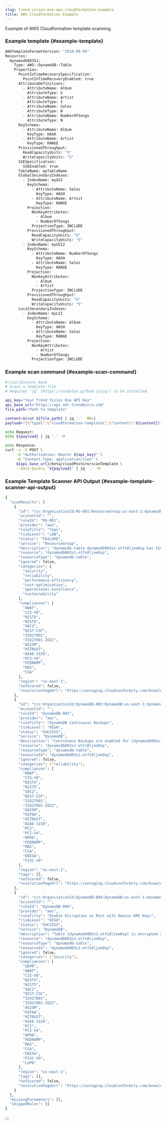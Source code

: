 ```yaml
---
slug: trend-vision-one-aws-cloudformation-example
title: AWS Cloudformation Example
---
```

Example of AWS Cloudformation template scanning.

### Example template {#example-template}

```bash
AWSTemplateFormatVersion: "2010-09-09"
Resources:
  dynamodb003S1:
    Type: AWS::DynamoDB::Table
    Properties:
      PointInTimeRecoverySpecification:
        PointInTimeRecoveryEnabled: true
      AttributeDefinitions:
        - AttributeName: Album
          AttributeType: S
        - AttributeName: Artist
          AttributeType: S
        - AttributeName: Sales
          AttributeType: N
        - AttributeName: NumberOfSongs
          AttributeType: N
      KeySchema:
        - AttributeName: Album
          KeyType: HASH
        - AttributeName: Artist
          KeyType: RANGE
      ProvisionedThroughput:
        ReadCapacityUnits: "5"
        WriteCapacityUnits: "5"
      SSESpecification:
        SSEEnabled: true
      TableName: myTableName
      GlobalSecondaryIndexes:
        - IndexName: myGSI
          KeySchema:
            - AttributeName: Sales
              KeyType: HASH
            - AttributeName: Artist
              KeyType: RANGE
          Projection:
            NonKeyAttributes:
              - Album
              - NumberOfSongs
            ProjectionType: INCLUDE
          ProvisionedThroughput:
            ReadCapacityUnits: "5"
            WriteCapacityUnits: "5"
        - IndexName: myGSI2
          KeySchema:
            - AttributeName: NumberOfSongs
              KeyType: HASH
            - AttributeName: Sales
              KeyType: RANGE
          Projection:
            NonKeyAttributes:
              - Album
              - Artist
            ProjectionType: INCLUDE
          ProvisionedThroughput:
            ReadCapacityUnits: "5"
            WriteCapacityUnits: "5"
      LocalSecondaryIndexes:
        - IndexName: myLSI
          KeySchema:
            - AttributeName: Album
              KeyType: HASH
            - AttributeName: Sales
              KeyType: RANGE
          Projection:
            NonKeyAttributes:
              - Artist
              - NumberOfSongs
            ProjectionType: INCLUDE
```

### Example scan command {#example-scan-command}

```bash
#!/usr/bin/env bash
# Scans a template file
# Requires "jq" (https://stedolan.github.io/jq/) to be installed

api_key="Your Trend Vision One API Key"
api_base_url="https://api.xdr.trendmicro.com"
file_path="Path to template"

content=$(cat ${file_path} | jq '.' -MRs)
payload="{\"type\":\"cloudformation-template\",\"content\":${content}}"

echo Request:
echo ${payload} | jq '.' -M

echo Response:
curl -s -X POST \
     -H "Authorization: Bearer ${api_key}" \
     -H "Content-Type: application/json" \
     ${api_base_url}/beta/cloudPosture/scanTemplate \
     --data-binary "${payload}" | jq '.' -M
```

### Example Template Scanner API Output {#example-template-scanner-api-output}

```bash
{
  "scanResults": [
    {
      "id": "ccc:OrganisationId:RG-001:ResourceGroup:us-east-1:dynamodb003s1-otfs8ljoe0sp",
      "accountId": "",
      "ruleId": "RG-001",
      "provider": "aws",
      "ruleTitle": "Tags",
      "riskLevel": "LOW",
      "status": "FAILURE",
      "service": "ResourceGroup",
      "description": "dynamodb-table dynamodb003s1-otfs8ljoe0sp has [Environment, Role, Owner, Name] tags missing",
      "resource": "dynamodb003s1-otfs8ljoe0sp",
      "resourceType": "dynamodb-table",
      "ignored": false,
      "categories": [
        "security",
        "reliability",
        "performance-efficiency",
        "cost-optimisation",
        "operational-excellence",
        "sustainability"
      ],
      "compliances": [
        "AWAF",
        "CIS-V8",
        "NIST4",
        "NIST5",
        "SOC2",
        "NIST-CSF",
        "ISO27001",
        "ISO27001-2022",
        "AGISM",
        "HITRUST",
        "ASAE-3150",
        "PCI-V4",
        "FEDRAMP",
        "MAS",
        "CSA"
      ],
      "region": "us-east-1",
      "notScored": false,
      "resolutionPageUrl": "https://wstaging.cloudconformity.com/knowledge-base/aws/ResourceGroup/tags.html"
    },
    {
      "id": "ccc:OrganisationId:DynamoDB-003:DynamoDB:us-east-1:dynamodb003s1-otfs8ljoe0sp",
      "accountId": "",
      "ruleId": "DynamoDB-003",
      "provider": "aws",
      "ruleTitle": "DynamoDB Continuous Backups",
      "riskLevel": "HIGH",
      "status": "SUCCESS",
      "service": "DynamoDB",
      "description": "Continuous Backups are enabled for [dynamodb003s1-otfs8ljoe0sp]",
      "resource": "dynamodb003s1-otfs8ljoe0sp",
      "resourceType": "dynamodb-table",
      "resourceId": "dynamodb003s1-otfs8ljoe0sp",
      "ignored": false,
      "categories": ["reliability"],
      "compliances": [
        "AWAF",
        "CIS-V8",
        "NIST4",
        "NIST5",
        "SOC2",
        "NIST-CSF",
        "ISO27001",
        "ISO27001-2022",
        "AGISM",
        "HIPAA",
        "HITRUST",
        "ASAE-3150",
        "PCI",
        "PCI-V4",
        "APRA",
        "FEDRAMP",
        "MAS",
        "CSA",
        "ENISA",
        "FISC-V9"
      ],
      "region": "us-east-1",
      "tags": [],
      "notScored": false,
      "resolutionPageUrl": "https://wstaging.cloudconformity.com/knowledge-base/aws/DynamoDB/continuous-backups.html"
    },
    {
      "id": "ccc:OrganisationId:DynamoDB-004:DynamoDB:us-east-1:dynamodb003s1-otfs8ljoe0sp",
      "accountId": "",
      "ruleId": "DynamoDB-004",
      "provider": "aws",
      "ruleTitle": "Enable Encryption at Rest with Amazon KMS Keys",
      "riskLevel": "HIGH",
      "status": "SUCCESS",
      "service": "DynamoDB",
      "description": "Table [dynamodb003s1-otfs8ljoe0sp] is encrypted at rest using the AWS managed key or Customer managed key",
      "resource": "dynamodb003s1-otfs8ljoe0sp",
      "resourceType": "dynamodb-table",
      "resourceId": "dynamodb003s1-otfs8ljoe0sp",
      "ignored": false,
      "categories": ["security"],
      "compliances": [
        "GDPR",
        "AWAF",
        "CIS-V8",
        "NIST4",
        "NIST5",
        "SOC2",
        "NIST-CSF",
        "ISO27001",
        "ISO27001-2022",
        "AGISM",
        "HIPAA",
        "HITRUST",
        "ASAE-3150",
        "PCI",
        "PCI-V4",
        "APRA",
        "FEDRAMP",
        "MAS",
        "CSA",
        "ENISA",
        "FISC-V9",
        "LGPD"
      ],
      "region": "us-east-1",
      "tags": [],
      "notScored": false,
      "resolutionPageUrl": "https://wstaging.cloudconformity.com/knowledge-base/aws/DynamoDB/encrypted-with-cmk.html"
    }
  ],
  "missingParameters": [],
  "skippedRules": []
}
```
:::

